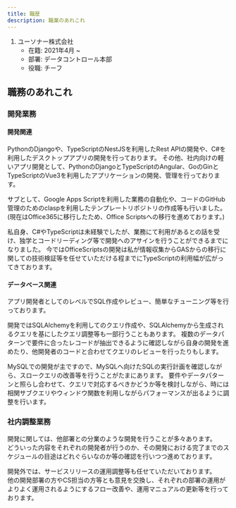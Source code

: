 ```yaml
---
title: 職歴
description: 職業のあれこれ
---
```



<Steps>

1. ユーソナー株式会社
    - 在籍: 2021年4月 ~
    - 部署: データコントロール本部
    - 役職: チーフ


</Steps>

## 職務のあれこれ

### 開発業務

#### 開発関連

PythonのDjangoや、TypeScriptのNestJSを利用したRest APIの開発や、C#を利用したデスクトップアプリの開発を行っております。
その他、社内向けの軽いアプリ開発として、PythonのDjangoとTypeScriptのAngular、GoのGinとTypeScriptのVue3を利用したアプリケーションの開発、管理を行っております。

サブとして、Google Apps Scriptを利用した業務の自動化や、コードのGitHub管理のためのclaspを利用したテンプレートリポジトリの作成等も行いました。
(現在はOffice365に移行したため、Office Scriptsへの移行を進めております。)

私自身、C#やTypeScriptは未経験でしたが、業務にて利用があるとの話を受け、独学とコードリーディング等で開発へのアサインを行うことができるまでになりました。
今ではOfficeScriptsの開発は私が情報収集からGASからの移行に関しての技術検証等を任せていただける程までにTypeScriptの利用幅が広がってきております。

#### データベース関連

アプリ開発者としてのレベルでSQL作成やレビュー、簡単なチューニング等を行っております。

開発ではSQLAlchemyを利用してのクエリ作成や、SQLAlchemyから生成されるクエリを基にしたクエリ調整等も一部行うこともあります。
複数のデータパターンで要件に合ったレコードが抽出できるように確認しながら自身の開発を進めたり、他開発者のコードと合わせてクエリのレビューを行ったりもします。

MySQLでの開発が主ですので、MySQLへ向けたSQLの実行計画を確認しながら、スロークエリの改善等を行うことがたまにあります。
要件やデータパターンと照らし合わせて、クエリで対応するべきかどうか等を検討しながら、時には相関サブクエリやウィンドウ関数を利用しながらパフォーマンスが出るように調整を行います。

### 社内調整業務

開発に関しては、他部署との分業のような開発を行うことが多々あります。  
どういった内容をそれぞれの開発者が行うのか、その開発における完了までのスケジュールの目途はどれぐらいなのか等の確認を行いつつ進めております。  

開発外では、サービスリリースの運用調整等も任せていただいております。  
他の開発部署の方やCS担当の方等とも意見を交換し、それぞれの部署の運用がよりよく運用されるようにするフロー改善や、運用マニュアルの更新等を行っております。

